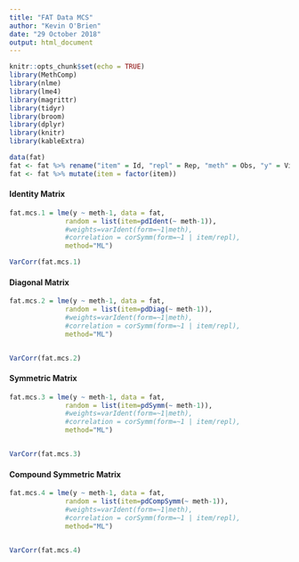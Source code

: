 ```yaml
---
title: "FAT Data MCS"
author: "Kevin O'Brien"
date: "29 October 2018"
output: html_document
---
```


```r
knitr::opts_chunk$set(echo = TRUE)
library(MethComp)
library(nlme)
library(lme4)
library(magrittr)
library(tidyr)
library(broom)
library(dplyr)
library(knitr)
library(kableExtra)
```

```r
data(fat)
fat <- fat %>% rename("item" = Id, "repl" = Rep, "meth" = Obs, "y" = Vic) %>% select(-Sub)
fat <- fat %>% mutate(item = factor(item))
```


#### Identity Matrix

```r

fat.mcs.1 = lme(y ~ meth-1, data = fat,
              random = list(item=pdIdent(~ meth-1)), 
              #weights=varIdent(form=~1|meth),
              #correlation = corSymm(form=~1 | item/repl), 
              method="ML")

VarCorr(fat.mcs.1)

```

#### Diagonal Matrix

```r

fat.mcs.2 = lme(y ~ meth-1, data = fat,
              random = list(item=pdDiag(~ meth-1)), 
              #weights=varIdent(form=~1|meth),
              #correlation = corSymm(form=~1 | item/repl), 
              method="ML")


VarCorr(fat.mcs.2)

```

#### Symmetric Matrix

```r

fat.mcs.3 = lme(y ~ meth-1, data = fat,
              random = list(item=pdSymm(~ meth-1)), 
              #weights=varIdent(form=~1|meth),
              #correlation = corSymm(form=~1 | item/repl), 
              method="ML")


VarCorr(fat.mcs.3)
```

#### Compound Symmetric Matrix

```r

fat.mcs.4 = lme(y ~ meth-1, data = fat,
              random = list(item=pdCompSymm(~ meth-1)), 
              #weights=varIdent(form=~1|meth),
              #correlation = corSymm(form=~1 | item/repl), 
              method="ML")


VarCorr(fat.mcs.4)
```